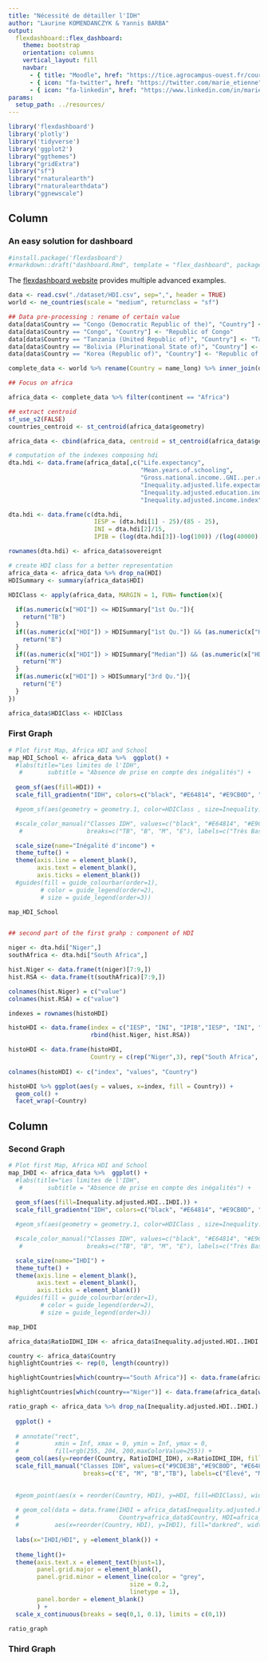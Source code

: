 ```yaml
---
title: "Nécessité de détailler l'IDH"
author: "Laurine KOMENDANCZYK & Yannis BARBA"
output: 
  flexdashboard::flex_dashboard:
    theme: bootstrap
    orientation: columns
    vertical_layout: fill
    navbar:
      - { title: "Moodle", href: "https://tice.agrocampus-ouest.fr/course/view.php?id=6726", align: left }
      - { icon: "fa-twitter", href: "https://twitter.com/marie_etienne", align: right }
      - { icon: "fa-linkedin", href: "https://www.linkedin.com/in/marie-etienne-818a7115/", align: right }
params:
  setup_path: ../resources/
---
```


<style>                     
.navbar {
  background-color:#46ACC8;
  border-color:#46ACC8;
}
.navbar-brand {
color:black!important;
}


</style>   


```r
library('flexdashboard')
library('plotly')
library('tidyverse')
library('ggplot2')
library("ggthemes")
library("gridExtra")
library("sf")
library("rnaturalearth")
library("rnaturalearthdata")
library("ggnewscale")
```

Column {data-width=650}
-----------------------------------------------------------------------

### An easy solution for dashboard

```r
#install.package('flexdasboard')
#rmarkdown::draft("dashboard.Rmd", template = "flex_dashboard", package = "flexdashboard")
```

The [flexdashboard website](https://rmarkdown.rstudio.com/flexdashboard/index.html) provides multiple advanced examples.

```r
data <- read.csv("./dataset/HDI.csv", sep=",", header = TRUE)
world <- ne_countries(scale = "medium", returnclass = "sf")

## Data pre-processing : rename of certain value
data[data$Country == "Congo (Democratic Republic of the)", "Country"] <- "Democratic Republic of the Congo"
data[data$Country == "Congo", "Country"] <- "Republic of Congo"
data[data$Country == "Tanzania (United Republic of)", "Country"] <- "Tanzania"
data[data$Country == "Bolivia (Plurinational State of)", "Country"] <- "Bolivia"
data[data$Country == "Korea (Republic of)", "Country"] <- "Republic of Korea" 

complete_data <- world %>% rename(Country = name_long) %>% inner_join(data, by="Country")

## Focus on africa

africa_data <- complete_data %>% filter(continent == "Africa")

## extract centroid 
sf_use_s2(FALSE)
countries_centroid <- st_centroid(africa_data$geometry)

africa_data <- cbind(africa_data, centroid = st_centroid(africa_data$geometry)) 

# computation of the indexes composing hdi
dta.hdi <- data.frame(africa_data[,c("Life.expectancy", 
                                     "Mean.years.of.schooling",
                                     "Gross.national.income..GNI..per.capita", 
                                     "Inequality.adjusted.life.expectancy.index", 
                                     "Inequality.adjusted.education.index",
                                     "Inequality.adjusted.income.index")])[,-7]

dta.hdi <- data.frame(c(dta.hdi, 
                        IESP = (dta.hdi[1] - 25)/(85 - 25),
                        INI = dta.hdi[2]/15, 
                        IPIB = (log(dta.hdi[3])-log(100)) /(log(40000) -log(100))))

rownames(dta.hdi) <- africa_data$sovereignt

```

```r
# create HDI class for a better representation
africa_data <- africa_data %>% drop_na(HDI)
HDISummary <- summary(africa_data$HDI)

HDIClass <- apply(africa_data, MARGIN = 1, FUN= function(x){
  
  if(as.numeric(x["HDI"]) <= HDISummary["1st Qu."]){
    return("TB")
  }
  if((as.numeric(x["HDI"]) > HDISummary["1st Qu."]) && (as.numeric(x["HDI"]) <=HDISummary["Median"])){
    return("B")
  }
  if((as.numeric(x["HDI"]) > HDISummary["Median"]) && (as.numeric(x["HDI"]) <=HDISummary["3rd Qu."])){
    return("M")
  }
  if(as.numeric(x["HDI"]) > HDISummary["3rd Qu."]){
    return("E")
  }
})

africa_data$HDIClass <- HDIClass
```


### First Graph

```r
# Plot first Map, Africa HDI and School
map_HDI_School <- africa_data %>%  ggplot() + 
  #labs(title="Les limites de l'IDH",
   #       subtitle = "Absence de prise en compte des inégalités") +
  
  geom_sf(aes(fill=HDI)) +
  scale_fill_gradientn("IDH", colors=c("black", "#E64814", "#E9CB0D", "#9CDE3B")) +

  #geom_sf(aes(geometry = geometry.1, color=HDIClass , size=Inequality.in.income....)) +

  #scale_color_manual("Classes IDH", values=c("black", "#E64814", "#E9CB0D", "#9CDE3B"), 
   #                  breaks=c("TB", "B", "M", "E"), labels=c("Très Bas", "Bas", "Moyen",     "Élevé")) +

  scale_size(name="Inégalité d'income") +
  theme_tufte() +
  theme(axis.line = element_blank(),
        axis.text = element_blank(),
        axis.ticks = element_blank())
  #guides(fill = guide_colourbar(order=1),
         # color = guide_legend(order=2),
         # size = guide_legend(order=3))

map_HDI_School


## second part of the first grahp : component of HDI

niger <- dta.hdi["Niger",]
southAfrica <- dta.hdi["South Africa",]

hist.Niger <- data.frame(t(niger)[7:9,])
hist.RSA <- data.frame(t(southAfrica)[7:9,])

colnames(hist.Niger) = c("value")
colnames(hist.RSA) = c("value")

indexes = rownames(histoHDI)

histoHDI <- data.frame(index = c("IESP", "INI", "IPIB","IESP", "INI", "IPIB"), 
                       rbind(hist.Niger, hist.RSA))

histoHDI <- data.frame(histoHDI,
                       Country = c(rep("Niger",3), rep("South Africa", 3)))
                       
colnames(histoHDI) <- c("index", "values", "Country")

histoHDI %>% ggplot(aes(y = values, x=index, fill = Country)) +
  geom_col() +
  facet_wrap(~Country)
```

Column {.tabset .tabset-fade}
-----------------------------------------------------------------------


### Second Graph

```r
# Plot first Map, Africa HDI and School
map_IHDI <- africa_data %>%  ggplot() + 
  #labs(title="Les limites de l'IDH",
   #       subtitle = "Absence de prise en compte des inégalités") +
  
  geom_sf(aes(fill=Inequality.adjusted.HDI..IHDI.)) +
  scale_fill_gradientn("IDH", colors=c("black", "#E64814", "#E9CB0D", "#9CDE3B")) +

  #geom_sf(aes(geometry = geometry.1, color=HDIClass , size=Inequality.in.income....)) +

  #scale_color_manual("Classes IDH", values=c("black", "#E64814", "#E9CB0D", "#9CDE3B"), 
   #                  breaks=c("TB", "B", "M", "E"), labels=c("Très Bas", "Bas", "Moyen",     "Élevé")) +

  scale_size(name="IHDI") +
  theme_tufte() +
  theme(axis.line = element_blank(),
        axis.text = element_blank(),
        axis.ticks = element_blank())
  #guides(fill = guide_colourbar(order=1),
         # color = guide_legend(order=2),
         # size = guide_legend(order=3))

map_IHDI

africa_data$RatioIDHI_IDH <- africa_data$Inequality.adjusted.HDI..IHDI. / africa_data$HDI

country <- africa_data$Country
highlightCountries <- rep(0, length(country))

highlightCountries[which(country=="South Africa")] <- data.frame(africa_data[which(country=="South Africa"),"RatioIDHI_IDH"])[-2][1,1]

highlightCountries[which(country=="Niger")] <- data.frame(africa_data[which(country=="Niger"),"RatioIDHI_IDH"])[-2][1,1]

ratio_graph <- africa_data %>% drop_na(Inequality.adjusted.HDI..IHDI.) %>% 
  
  ggplot() +
  
  # annotate("rect",
  #          xmin = Inf, xmax = 0, ymin = Inf, ymax = 0,
  #          fill=rgb(255, 204, 200,maxColorValue=255)) +
  geom_col(aes(y=reorder(Country, RatioIDHI_IDH), x=RatioIDHI_IDH, fill=HDIClass), width = 0.95) +
  scale_fill_manual("Classes IDH", values=c("#9CDE3B","#E9CB0D", "#E64814","black"),
                     breaks=c("E", "M", "B","TB"), labels=c("Élevé", "Moyen", "Bas","Très Bas"))+

  
  #geom_point(aes(x = reorder(Country, HDI), y=HDI, fill=HDIClass), width = 0.95) +
  
  # geom_col(data = data.frame(IHDI = africa_data$Inequality.adjusted.HDI..IHDI.,
  #                            Country=africa_data$Country, HDI=africa_data$HDI),
  #          aes(x=reorder(Country, HDI), y=IHDI), fill="darkred", width = 1) +
  
  labs(x="IHDI/HDI", y =element_blank()) +
  
  theme_light()+
  theme(axis.text.x = element_text(hjust=1),
        panel.grid.major = element_blank(),
        panel.grid.minor = element_line(color = "grey",
                                  size = 0.2,
                                  linetype = 1),
        panel.border = element_blank()
        ) +
  scale_x_continuous(breaks = seq(0,1, 0.1), limits = c(0,1))

ratio_graph
```



### Third Graph

```r

```

